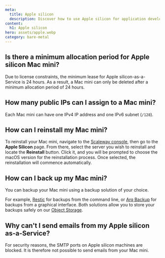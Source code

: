 ```yaml
---
meta:
  title: Apple silicon
  description: Discover how to use Apple silicon for application development.
content:
  h1: Apple silicon 
hero: assets/apple.webp
category: bare-metal
---
```


## Is there a minimum allocation period for Apple silicon Mac mini?
Due to license constraints, the minimum lease for Apple silicon-as-a-Service is 24 hours.
As a result, a Mac mini can only be deleted after a minimum allocation period of 24 hours.

## How many public IPs can I assign to a Mac mini?
Each Mac mini can have one IPv4 IP address and one IPv6 subnet (`/128`).

## How can I reinstall my Mac mini?
To reinstall your Mac mini, navigate to the [Scaleway console](https://console.scaleway.com/), then go to the **Apple Silicon** page. 
From there, select the server you wish to reinstall and locate the **Reinstall** button.
Click it, and you will be prompted to choose the macOS version for the reinstallation process.
Once selected, the reinstallation will commence automatically.

## How can I back up my Mac mini?
You can backup your Mac mini using a backup solution of your choice.

For example, [Restic](/tutorials/restic-s3-backup/) for backups from the command line, or [Arq Backup](/tutorials/arqbackup-pc-mac/) for backups from a graphical interface. Both solutions allow you to store your backups safely on our [Object Storage](/storage/object/quickstart/).

## Why can't I send emails from my Apple silicon as-a-Service?
For security reasons, the SMTP ports on Apple silicon machines are blocked. It is therefore not possible to send emails from your Mac mini.